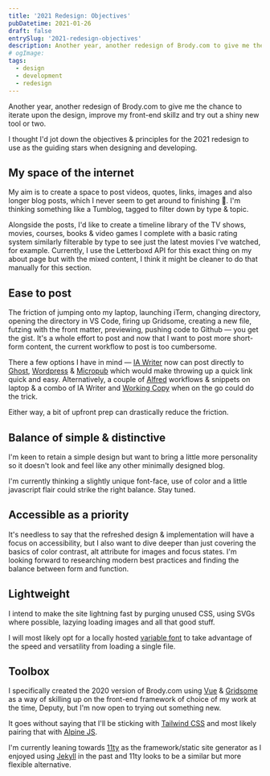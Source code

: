 ```yaml
---
title: '2021 Redesign: Objectives'
pubDatetime: 2021-01-26
draft: false
entrySlug: '2021-redesign-objectives'
description: Another year, another redesign of Brody.com to give me the chance to iterate upon the design, improve my front-end skillz and try out a shiny new tool or two.
# ogImage:
tags:
  - design
  - development
  - redesign
---
```


Another year, another redesign of Brody.com to give me the chance to iterate upon the design, improve my front-end skillz and try out a shiny new tool or two.

I thought I'd jot down the objectives & principles for the 2021 redesign to use as the guiding stars when designing and developing.

## My space of the internet

My aim is to create a space to post videos, quotes, links, images and also longer blog posts, which I never seem to get around to finishing 😬. I'm thinking something like a Tumblog, tagged to filter down by type & topic.

Alongside the posts, I'd like to create a timeline library of the TV shows, movies, courses, books & video games I complete with a basic rating system similarly filterable by type to see just the latest movies I've watched, for example. Currently, I use the Letterboxd API for this exact thing on my about page but with the mixed content, I think it might be cleaner to do that manually for this section.

## Ease to post

The friction of jumping onto my laptop, launching iTerm, changing directory, opening the directory in VS Code, firing up Gridsome, creating a new file, futzing with the front matter, previewing, pushing code to Github — you get the gist. It's a whole effort to post and now that I want to post more short-form content, the current workflow to post is too cumbersome.

There a few options I have in mind — [IA Writer](https://ia.net/writer) now can post directly to [Ghost](https://ghost.org/docs/jamstack/), [Wordpress](https://www.smashingmagazine.com/2018/10/headless-wordpress-decoupled/) & [Micropub](https://indieweb.org/Micropub) which would make throwing up a quick link quick and easy. Alternatively, a couple of [Alfred](https://www.alfredapp.com/) workflows & snippets on laptop & a combo of IA Writer and [Working Copy](https://workingcopy.app/) when on the go could do the trick.

Either way, a bit of upfront prep can drastically reduce the friction.

## Balance of simple & distinctive

I'm keen to retain a simple design but want to bring a little more personality so it doesn't look and feel like any other minimally designed blog.

I'm currently thinking a slightly unique font-face, use of color and a little javascript flair could strike the right balance. Stay tuned.

## Accessible as a priority

It's needless to say that the refreshed design & implementation will have a focus on accessibility, but I also want to dive deeper than just covering the basics of color contrast, alt attribute for images and focus states. I'm looking forward to researching modern best practices and finding the balance between form and function.

## Lightweight

I intend to make the site lightning fast by purging unused CSS, using SVGs where possible, lazying loading images and all that good stuff.

I will most likely opt for a locally hosted [variable font](https://v-fonts.com/) to take advantage of the speed and versatility from loading a single file.

## Toolbox

I specifically created the 2020 version of Brody.com using [Vue](https://vuejs.org/) & [Gridsome](https://gridsome.org/) as a way of skilling up on the front-end framework of choice of my work at the time, Deputy, but I'm now open to trying out something new.

It goes without saying that I'll be sticking with [Tailwind CSS](https://tailwindcss.com/) and most likely pairing that with [Alpine JS](https://github.com/alpinejs/alpine).

I'm currently leaning towards [11ty](https://www.11ty.dev/) as the framework/static site generator as I enjoyed using [Jekyll](https://jekyllrb.com/) in the past and 11ty looks to be a similar but more flexible alternative.
